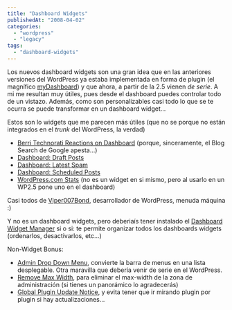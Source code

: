 ```yaml
---
title: "Dashboard Widgets"
publishedAt: "2008-04-02"
categories: 
  - "wordpress"
  - "legacy"
tags: 
  - "dashboard-widgets"
---
```


Los nuevos dashboard widgets son una gran idea que en las anteriores versiones del WordPress ya estaba implementada en forma de plugin (el magnífico [myDashboard](http://dev.clearskys.net/Wordpress/MyDashboard)) y que ahora, a partir de la 2.5 vienen _de serie_. A mi me resultan muy útiles, pues desde el dashboard puedes controlar todo de un vistazo. Además, como son personalizables casi todo lo que se te ocurra se puede transformar en un dashboard widget...

Estos son lo widgets que me parecen más útiles (que no se porque no están integrados en el _trunk_ del WordPress, la verdad)

- [Berri Technorati Reactions on Dashboard](http://www.berriart.com/technorati-reactions-dashboard-plugin/ "Visit plugin homepage") (porque, sinceramente, el Blog Search de Google apesta...)
- [Dashboard: Draft Posts](http://www.viper007bond.com/wordpress-plugins/dashboard-draft-posts/ "Visit plugin homepage")
- [Dashboard: Latest Spam](http://www.viper007bond.com/wordpress-plugins/dashboard-latest-spam/ "Visit plugin homepage")
- [Dashboard: Scheduled Posts](http://www.viper007bond.com/wordpress-plugins/dashboard-scheduled-posts/ "Visit plugin homepage")
- [WordPress.com Stats](http://wordpress.org/extend/plugins/stats/ "Visit plugin homepage") (no es un widget en si mismo, pero al usarlo en un WP2.5 pone uno en el dashboard)

Casi todos de [Viper007Bond](http://www.viper007bond.com/), desarrollador de WordPress, menuda máquina :)

Y no es un dashboard widgets, pero deberiaís tener instalado el [Dashboard Widget Manager](http://www.viper007bond.com/wordpress-plugins/dashboard-widget-manager/ "Visit plugin homepage") si o si: te permite organizar todos los dashboards widgets (ordenarlos, desactivarlos, etc...)

Non-Widget Bonus:

- [Admin Drop Down Menu](http://planetozh.com/blog/my-projects/wordpress-admin-menu-drop-down-css/ "Visit plugin homepage"), convierte la barra de menus en una lista desplegable. Otra maravilla que debería venir de serie en el WordPress.
- [Remove Max Width](http://dd32.id.au/wordpress-plugins/remove-max-width/ "Visit plugin homepage"), para eliminar el max-width de la zona de administración (si tienes un panorámico lo agradecerás)
- [Global Plugin Update Notice](http://www.viper007bond.com/wordpress-plugins/global-plugin-update-notice/ "Visit plugin homepage"), y evita tener que ir mirando plugin por plugin si hay actualizaciones...
